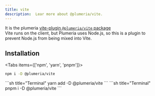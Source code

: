 ```yaml
---
title: vite
description:  Lear more about @plumeria/vite.
---
```


It is the plumeria [vite-plugin `@plumeria/vite` package](https://www.npmjs.com/package/@plumeria/vite)  
Vite runs on the client, but Plumeria uses Node.js, so this is a plugin to prevent Node.js from being mixed into Vite.

## Installation
<Tabs items={['npm',  'yarn', 'pnpm']}>
<Tab>
```sh title="Terminal"
npm i -D @plumeria/vite
```
</Tab>
<Tab>
```sh title="Terminal"
yarn add -D @plumeria/vite
```
</Tab>
<Tab>
```sh title="Terminal"
pnpm i -D @plumeria/vite
```
</Tab>
</Tabs>

<Cards>
  <Card title="See more about Installation vite-plugin" href="/docs/getting-started/installation#vite-nodejs-build-externalization" />
</Cards>